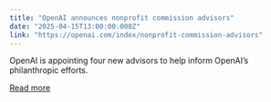 ```yaml
---
title: "OpenAI announces nonprofit commission advisors"
date: "2025-04-15T13:00:00.000Z"
link: "https://openai.com/index/nonprofit-commission-advisors"
---
```


OpenAI is appointing four new advisors to help inform OpenAI’s philanthropic efforts.

[Read more](https://openai.com/index/nonprofit-commission-advisors)
